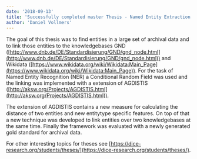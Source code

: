```yaml
---
date: '2018-09-13'
title: 'Successfully completed master Thesis - Named Entity Extraction on archival data'
author: 'Daniel Vollmers'
---
```


The goal of this thesis was to ﬁnd entities in a large set of archival data and to link those entities to the knowledgebases GND ([http://www.dnb.de/DE/Standardisierung/GND/gnd_node.html](http://www.dnb.de/DE/Standardisierung/GND/gnd_node.html)) and Wikidata ([https://www.wikidata.org/wiki/Wikidata:Main_Page](https://www.wikidata.org/wiki/Wikidata:Main_Page)). For the task of Named Entity Recognition (NER) a Conditional Random Field was used and the linking was implemented with a extension of AGDISTIS ([http://aksw.org/Projects/AGDISTIS.html](http://aksw.org/Projects/AGDISTIS.html)).

The extension of AGDISTIS contains a new measure for calculating the distance of two entities and new entitytype speciﬁc features. On top of that a new technique was developed to link entities over two knowledgebases at the same time. Finally the framework was evaluated with a newly generated gold standard for archival data.

For other interesting topics for theses see [https://dice-research.org/students/theses/](https://dice-research.org/students/theses/).
